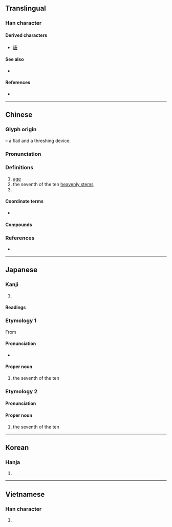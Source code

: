 {{character info}}
==Translingual==

===Han character===
{{Han char|rn=53|rad=广|as=05|sn=8|four=00237|canj=ILO|ids=⿸广⿻コ大}}

====Derived characters====
* [[唐]]

====See also====
* {{l|mul|康}}

====References====
* {{Han ref|kx=0344.220|dkj=09278|dj=0654.100|hdz=20879.060|uh=5E9A|ud=24218|bh=A9B0|bd=43440}}

----

==Chinese==
{{zh-forms}}

===Glyph origin===
{{Han etym}}
{{liushu|p}} – a flail and a threshing device.

===Pronunciation===
{{zh-pron
|m=gēng
|m-s=
|c=gang1
|c-t=
|g=
|h=pfs=kâng;gd=gang1
|j=
|mb=
|md=gĕng
|mn=keⁿ/kiⁿ/keng
|mn_note=keⁿ, kiⁿ - vernacular, keng - literary
|mn-t=gên1
|w=1kan
|x=
|mc=y
|oc=y
|ma=
|cat=n,pn
}}

===Definitions===
{{zh-hanzi}}

# [[age]]
# the seventh of the ten [[heavenly stem]]s
# {{surname|zh}}

====Coordinate terms====
* {{list:heavenly stems/zh}}

====Compounds====
{{zh-der|守庚申|庚癸|庚子賠款|同庚|倉庚|庚郵|庚子拳亂|庚子之役|庚信|年庚|定庚|庚帖|庚辛|呼庚呼癸|庚癸之呼|武庚|長庚|長庚大學|貴庚}}

===References===
* {{thcwd|3886}}

----

==Japanese==

===Kanji===
{{ja-kanji|grade=|rs=广05}}

# {{rfdef|ja|sort=广05}}

====Readings====
{{ja-readings
|goon=きょう
|kanon=こう
|kun=かのえ-
|nanori=かのえ, き, みち, やす
}}

===Etymology 1===
{{ja-kanjitab|こう|yomi=o}}
{{wp|lang=ja}}
From {{der|ja|ltc|庚|tr=kæng|sort=こう}}

====Pronunciation====
{{ja-pron|acc=1|y=ko|こう}}
* {{hmp|ja|鸛|公|爻|功|巧|甲|交|行|劫|孝|更|抗|効|幸|侯|紅|香|候|校|貢|項|項|綱|稿|蝗|蝗|薨|講|恋う|請う|乞う|恍|皎|斯う|sort=こう}}

====Proper noun====
{{ja-pos|proper|こう}}

# the seventh of the ten {{w|Celestial stem|Heavenly Stems}}

===Etymology 2===
{{ja-kanjitab|かのえ|yomi=k}}
{{com|ja|金|の|兄|tr1=Ka|t1={{w|Metal (Wu Xing)|Metal}}|pos1=one of the {{w|Wu Xing|Five Elements}}|tr2=no|pos2=attributive marker|tr3=e|t3=[[elder brother]]|sort=かのえ}}

====Pronunciation====
{{ja-pron|acc=0|y=k|かのえ}}

====Proper noun====
{{ja-pos|proper|かのえ}}

# the seventh of the ten {{w|Celestial stem|Heavenly Stems}}

{{cln|ja|words with multiple readings}}
{{topics|ja|Heavenly Stems|sort=こう}}

----

==Korean==

===Hanja===
{{ko-hanja|별|경}}

# {{hanja form of|경|[[star]]}}

----

==Vietnamese==

===Han character===
{{vi-readings|reading=canh|rs=广05}}

# {{rfdef|vi|sort=广05}}